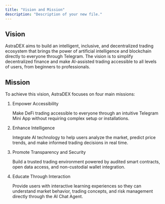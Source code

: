 ```yaml
---
title: "Vision and Mission"
description: "Description of your new file."
---
```


## Vision

AstraDEX aims to build an intelligent, inclusive, and decentralized trading ecosystem that brings the power of artificial intelligence and blockchain directly to everyone through Telegram. The vision is to simplify decentralized finance and make AI-assisted trading accessible to all levels of users, from beginners to professionals.

## Mission

To achieve this vision, AstraDEX focuses on four main missions:

1. Empower Accessibility

   Make DeFi trading accessible to everyone through an intuitive Telegram Mini App without requiring complex setup or installations.
2. Enhance Intelligence

   Integrate AI technology to help users analyze the market, predict price trends, and make informed trading decisions in real time.
3. Promote Transparency and Security

   Build a trusted trading environment powered by audited smart contracts, open data access, and non-custodial wallet integration.
4. Educate Through Interaction

   Provide users with interactive learning experiences so they can understand market behavior, trading concepts, and risk management directly through the AI Chat Agent.